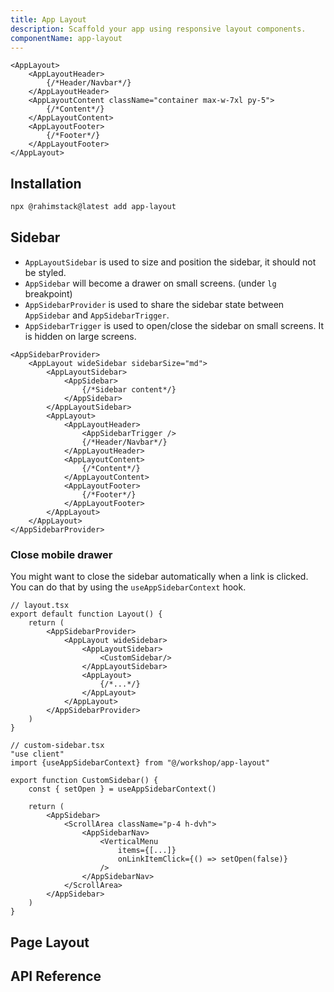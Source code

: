 ```yaml
---
title: App Layout
description: Scaffold your app using responsive layout components.
componentName: app-layout
---
```


<ComponentPreview name="app-layout-demo" hideCode />

```tsx
<AppLayout>
    <AppLayoutHeader>
        {/*Header/Navbar*/}
    </AppLayoutHeader>
    <AppLayoutContent className="container max-w-7xl py-5">
        {/*Content*/}
    </AppLayoutContent>
    <AppLayoutFooter>
        {/*Footer*/}
    </AppLayoutFooter>
</AppLayout>
```

## Installation

```bash
npx @rahimstack@latest add app-layout
```

## Sidebar

- `AppLayoutSidebar` is used to size and position the sidebar, it should not be styled.
- `AppSidebar` will become a drawer on small screens. (under `lg` breakpoint)
- `AppSidebarProvider` is used to share the sidebar state between `AppSidebar` and `AppSidebarTrigger`.
- `AppSidebarTrigger` is used to open/close the sidebar on small screens. It is hidden on large screens.


<ComponentPreview name="app-layout-sidebar-demo" hideCode />

```tsx {2,10}
<AppSidebarProvider>
    <AppLayout wideSidebar sidebarSize="md">
        <AppLayoutSidebar>
            <AppSidebar>
                {/*Sidebar content*/}
            </AppSidebar>
        </AppLayoutSidebar>
        <AppLayout>
            <AppLayoutHeader>
                <AppSidebarTrigger />
                {/*Header/Navbar*/}
            </AppLayoutHeader>
            <AppLayoutContent>
                {/*Content*/}
            </AppLayoutContent>
            <AppLayoutFooter>
                {/*Footer*/}
            </AppLayoutFooter>
        </AppLayout>
    </AppLayout>
</AppSidebarProvider>
```

### Close mobile drawer

You might want to close the sidebar automatically when a link is clicked. You can do that by using the `useAppSidebarContext` hook.

```tsx {7,22}
// layout.tsx
export default function Layout() {
    return (
        <AppSidebarProvider>
            <AppLayout wideSidebar>
                <AppLayoutSidebar>
                    <CustomSidebar/>
                </AppLayoutSidebar>
                <AppLayout>
                    {/*...*/}
                </AppLayout>
            </AppLayout>
        </AppSidebarProvider>
    )
}

// custom-sidebar.tsx
"use client"
import {useAppSidebarContext} from "@/workshop/app-layout"

export function CustomSidebar() {
    const { setOpen } = useAppSidebarContext()

    return (
        <AppSidebar>
            <ScrollArea className="p-4 h-dvh">
                <AppSidebarNav>
                    <VerticalMenu
                        items={[...]}
                        onLinkItemClick={() => setOpen(false)}
                    />
                </AppSidebarNav>
            </ScrollArea>
        </AppSidebar>
    )
}
```

## Page Layout


## API Reference

<ComponentAnatomy name="app-layout" />
